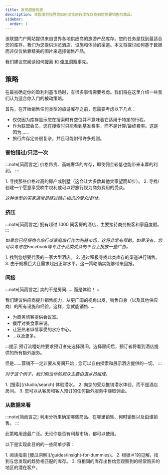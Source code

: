 ```yaml
---
title: 发现超值优惠
description: 本指南将指导您如何浏览旅行库存以找到您想要销售的商品。
sidebar:
  order: 1
---
```


该联盟门户网站提供来自世界各地供应商的旅游产品库存。您的任务是找到最适合您的库存。我们为您提供浏览酒店、设施和体验的渠道。本文将探讨如何基于数据而非仅仅依靠精美的图片来选择销售产品。

我们建议您阅读如何[搜索](/studio/search) 和 [傻瓜洞察](/guides/insight-for-dummies)事先。

## 策略

在最初确定你的盈利利基市场时，有很多事情需要考虑。我们将在这里介绍一些我们认为适合你入门的被动策略。

首先，在开始销售任何类型的旅游库存之前，您需要考虑以下几点：

* 仅仅因为库存显示您在搜索时有空位并不意味着它适用于特定的行程。
* 作为联盟会员，您在搜索时只能看到基准费率，而不是计算/最终费率。这是因为……
* 旅行库存定价很复杂，并且可能附带许多规则。

### 害怕错过/只活一次

:::note\[简而言之]
价格昂贵、高端奢华的库存，即使佣金较低也能带来丰厚的利润。
:::

<Steps>
  1. 寻找那些价格过高的房产或别墅（这会让大多数其他卖家望而却步）。
  2. 寻找/创建一个愿意享受吹牛权利或可以将旅行视为商务费用的受众。
</Steps>


*这种类型的买家通常是经过精心挑选的受众/群体。*

### 挤压

:::note\[简而言之]
拥有超过 1000 间客房的酒店，主要接待商务旅客和家庭度假。
:::

*如果您已经将商务旅行或家庭旅行作为利基市场，这将非常有帮助。如果没有，您可以考虑在Facebook等专注于此类受众的平台上投放一些广告。*

<Steps>
  1. 找到您想要代表的一家大型酒店。
  2. 通过积极寻找此类库存的渠道进行销售。
  3. 由于规模巨大且需求超出正常水平，这一策略确实能够带来回报。
</Steps>


### 间接

:::note\[简而言之]
卖的不是房间……而是体验！
:::

我们建议供应商提升销售能力，从更广阔的视角出发，销售自身（以及其他供应商）的所有设施和经验。这样，您就能销售……

* 为商务旅客提供会议室。
* 餐厅对美食家来说。
* 让狂热者纵情享受的水疗中心。
* ...以及更多。

:::提示
预订流程始终要求预订者先选择房间。选择房间后，预订者将看到酒店提供的所有额外服务。

但是……营销不一定非要从房间开始；您可以自由探索和展示酒店提供的一切。
:::

*对于这个例子，我们假设你的观众主要由潜水员组成。*

<Steps>
  1. [搜索](/studio/search) 体验潜水。
  2. 向您的受众推销潜水体验，而不是酒店房间。
  3. 您可以从客房和客人预订的任何额外服务中赚取佣金。
</Steps>


### 从数据来看

:::note\[简而言之]
利用分析来确定哪些商品、在哪里销售、何时销售以及由谁销售。
:::

此策略用途最广泛。无论你是否有利基市场，都可以使用。

以下是实现此目的的一些简单步骤：

<Steps>
  1. 阅读指南 [傻瓜洞察](/guides/insight-for-dummies)。
  2. 根据＃1的见解，找到与您发现的趋势相匹配的库存。
  3. 将相同的库存出售给您观察到的经常购买的地区的潜在客户。
</Steps>

